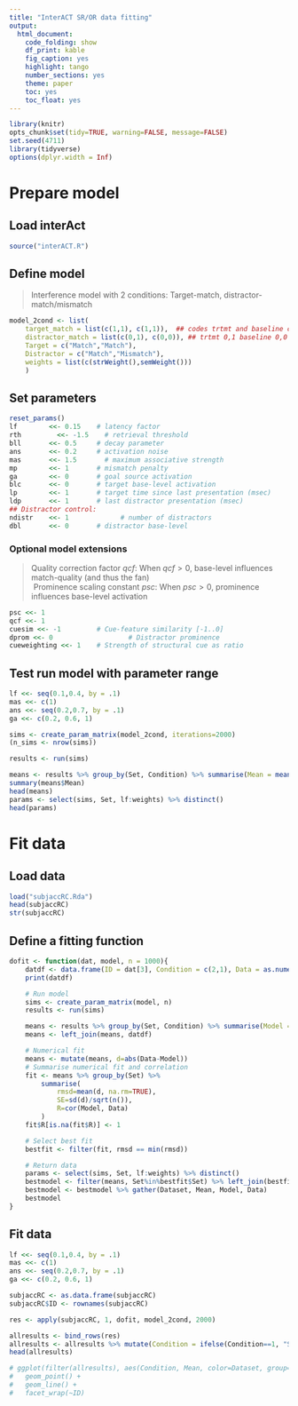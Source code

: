 ```yaml
---
title: "InterACT SR/OR data fitting"
output:
  html_document:
    code_folding: show
    df_print: kable
    fig_caption: yes
    highlight: tango
    number_sections: yes
    theme: paper
    toc: yes
    toc_float: yes
---
```


```r
library(knitr)
opts_chunk$set(tidy=TRUE, warning=FALSE, message=FALSE)
set.seed(4711)
library(tidyverse)
options(dplyr.width = Inf)
```


# Prepare model

## Load interAct
```r
source("interACT.R")
```

## Define model
> Interference model with 2 conditions: Target-match, distractor-match/mismatch

```r
model_2cond <- list(
	target_match = list(c(1,1), c(1,1)),  ## codes trtmt and baseline conditions
	distractor_match = list(c(0,1), c(0,0)), ## trtmt 0,1 baseline 0,0
	Target = c("Match","Match"),
	Distractor = c("Match","Mismatch"),
	weights = list(c(strWeight(),semWeight()))
	)
```

## Set parameters
```r
reset_params()
lf        <<- 0.15    # latency factor
rth 	    <<- -1.5    # retrieval threshold
bll       <<- 0.5     # decay parameter
ans       <<- 0.2     # activation noise
mas       <<- 1.5       # maximum associative strength 
mp        <<- 1       # mismatch penalty
ga        <<- 0       # goal source activation
blc       <<- 0       # target base-level activation
lp        <<- 1       # target time since last presentation (msec)
ldp       <<- 1       # last distractor presentation (msec)
## Distractor control:
ndistr    <<- 1				# number of distractors
dbl       <<- 0       # distractor base-level
```

### Optional model extensions
> Quality correction factor *qcf*: When $qcf > 0$, base-level influences match-quality (and thus the fan)  
> Prominence scaling constant *psc*: When $psc > 0$, prominence influences base-level activation  

```r
psc <<- 1 
qcf <<- 1
cuesim <<- -1         # Cue-feature similarity [-1..0]
dprom <<- 0  				  # Distractor prominence
cueweighting <<- 1    # Strength of structural cue as ratio   
```



## Test run model with parameter range

```r
lf <<- seq(0.1,0.4, by = .1)
mas <<- c(1)
ans <<- seq(0.2,0.7, by = .1)
ga <<- c(0.2, 0.6, 1)
```

```r
sims <- create_param_matrix(model_2cond, iterations=2000)
(n_sims <- nrow(sims))

results <- run(sims)

means <- results %>% group_by(Set, Condition) %>% summarise(Mean = mean(acc))
summary(means$Mean)
head(means)
params <- select(sims, Set, lf:weights) %>% distinct()
head(params)
```



# Fit data

## Load data

```r
load("subjaccRC.Rda")
head(subjaccRC)
str(subjaccRC)
```

## Define a fitting function
```r
dofit <- function(dat, model, n = 1000){
	datdf <- data.frame(ID = dat[3], Condition = c(2,1), Data = as.numeric(dat[1:2]))
	print(datdf)

	# Run model
	sims <- create_param_matrix(model, n)
	results <- run(sims)

	means <- results %>% group_by(Set, Condition) %>% summarise(Model = mean(acc))
	means <- left_join(means, datdf)

	# Numerical fit
	means <- mutate(means, d=abs(Data-Model))
	# Summarise numerical fit and correlation
	fit <- means %>% group_by(Set) %>% 
		summarise(
			rmsd=mean(d, na.rm=TRUE), 
			SE=sd(d)/sqrt(n()), 
			R=cor(Model, Data)
		)
	fit$R[is.na(fit$R)] <- 1

	# Select best fit
	bestfit <- filter(fit, rmsd == min(rmsd))

	# Return data
	params <- select(sims, Set, lf:weights) %>% distinct()
	bestmodel <- filter(means, Set%in%bestfit$Set) %>% left_join(bestfit) %>% left_join(params)
	bestmodel <- bestmodel %>% gather(Dataset, Mean, Model, Data)
	bestmodel
}
```

## Fit data

```r
lf <<- seq(0.1,0.4, by = .1)
mas <<- c(1)
ans <<- seq(0.2,0.7, by = .1)
ga <<- c(0.2, 0.6, 1)
```

```r
subjaccRC <- as.data.frame(subjaccRC)
subjaccRC$ID <- rownames(subjaccRC)

res <- apply(subjaccRC, 1, dofit, model_2cond, 2000)
```

```r
allresults <- bind_rows(res)
allresults <- allresults %>% mutate(Condition = ifelse(Condition==1, "SS","SO"))
head(allresults)

# ggplot(filter(allresults), aes(Condition, Mean, color=Dataset, group=Dataset)) +
# 	geom_point() +
# 	geom_line() +
# 	facet_wrap(~ID)
```


